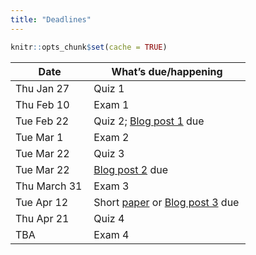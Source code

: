 ```yaml
---
title: "Deadlines"
---
```


```r
knitr::opts_chunk$set(cache = TRUE)
```

| Date      | What's due/happening |
|-----------|----------------------|
| Thu Jan 27   | Quiz 1 |
| Thu Feb 10 | Exam 1 |
| Tue Feb 22  | Quiz 2; [Blog post 1](blog-assignment.html) due |
| Tue Mar 1  | Exam 2 |
| Tue Mar 22  | Quiz 3 |
| Tue Mar 22 |  [Blog post 2](blog-assignment.html) due |
| Thu March 31 | Exam 3               |
| Tue Apr 12 | Short [paper](paper-assignment.html) or [Blog post 3](blog-assignment.html) due |
| Thu Apr 21 | Quiz 4 |
| TBA       | Exam 4 |
